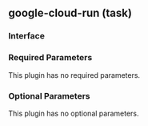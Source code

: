 ## google-cloud-run (task)

### Interface

### Required Parameters

This plugin has no required parameters.

### Optional Parameters

This plugin has no optional parameters.
